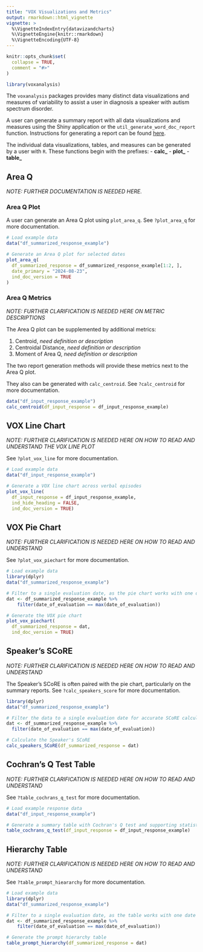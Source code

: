 ```yaml
---
title: "VOX Visualizations and Metrics"
output: rmarkdown::html_vignette
vignette: >
  %\VignetteIndexEntry{datavizandcharts}
  %\VignetteEngine{knitr::rmarkdown}
  %\VignetteEncoding{UTF-8}
---
```


```r
knitr::opts_chunk$set(
  collapse = TRUE,
  comment = "#>"
)
```

```r
library(voxanalysis)
```

The `voxanalysis` packages provides many distinct data visualizations and measures of variability to assist a user in diagnosis a speaker with autism spectrum disorder.

A user can generate a summary report with all data visualizations and measures using the Shiny application or the `util_generate_word_doc_report` function. Instructions for generating a report can be found [here](./generatingreports.html).

The individual data visualizations, tables, and measures can be generated by a user with `R`. These functions begin with the prefixes:
 - **calc_**
 - **plot_**
 - **table_**

## Area Q

*NOTE: FURTHER DOCUMENTATION IS NEEDED HERE.*

### Area Q Plot
A user can generate an Area Q plot using `plot_area_q`. See `?plot_area_q` for more documentation.

```r
# Load example data
data("df_summarized_response_example")

# Generate an Area Q plot for selected dates
plot_area_q(
  df_summarized_response = df_summarized_response_example[1:2, ],
  date_primary = "2024-08-23",
  ind_doc_version = TRUE
)
```


### Area Q Metrics
*NOTE: FURTHER CLARIFICATION IS NEEDED HERE ON METRIC DESCRIPTIONS*

The Area Q plot can be supplemented by additional metrics:

1. Centroid, *need definition or description*
2. Centroidal Distance, *need definition or description*
3. Moment of Area Q, *need definition or description*

The two report generation methods will provide these metrics next to the Area Q plot.

They also can be generated with `calc_centroid`. See `?calc_centroid` for more documentation.

```r
data("df_input_response_example")
calc_centroid(df_input_response = df_input_response_example)
```

## VOX Line Chart

*NOTE: FURTHER CLARIFICATION IS NEEDED HERE ON HOW TO READ AND UNDERSTAND THE VOX LINE PLOT*

See `?plot_vox_line` for more documentation.

```r
# Load example data
data("df_input_response_example")

# Generate a VOX line chart across verbal episodes
plot_vox_line(
  df_input_response = df_input_response_example,
  ind_hide_heading = FALSE,
  ind_doc_version = TRUE)
```

## VOX Pie Chart

*NOTE: FURTHER CLARIFICATION IS NEEDED HERE ON HOW TO READ AND UNDERSTAND*

See `?plot_vox_piechart` for more documentation.

```r
# Load example data
library(dplyr)
data("df_summarized_response_example")

# Filter to a single evaluation date, as the pie chart works with one date at a time
dat <- df_summarized_response_example %>%
    filter(date_of_evaluation == max(date_of_evaluation))

# Generate the VOX pie chart
plot_vox_piechart(
  df_summarized_response = dat,
  ind_doc_version = TRUE)
```

## Speaker's SCoRE

*NOTE: FURTHER CLARIFICATION IS NEEDED HERE ON HOW TO READ AND UNDERSTAND*

The Speaker's SCoRE is often paired with the pie chart, particularly on the summary reports. See `?calc_speakers_score` for more documentation.

```r
library(dplyr)
data("df_summarized_response_example")

# Filter the data to a single evaluation date for accurate SCoRE calculation
dat <- df_summarized_response_example %>%
  filter(date_of_evaluation == max(date_of_evaluation))

# Calculate the Speaker's SCoRE
calc_speakers_SCoRE(df_summarized_response = dat)
```

## Cochran's Q Test Table

*NOTE: FURTHER CLARIFICATION IS NEEDED HERE ON HOW TO READ AND UNDERSTAND*

See `?table_cochrans_q_test` for more documentation.

```r
# Load example response data
data("df_input_response_example")

# Generate a summary table with Cochran's Q test and supporting statistics
table_cochrans_q_test(df_input_response = df_input_response_example)
```

## Hierarchy Table

*NOTE: FURTHER CLARIFICATION IS NEEDED HERE ON HOW TO READ AND UNDERSTAND*

See `?table_prompt_hieararchy` for more documentation.

```r
# Load example data
library(dplyr)
data("df_summarized_response_example")

# Filter to a single evaluation date, as the table works with one date at a time
dat <- df_summarized_response_example %>%
    filter(date_of_evaluation == max(date_of_evaluation))

# Generate the prompt hierarchy table
table_prompt_hierarchy(df_summarized_response = dat)
```
